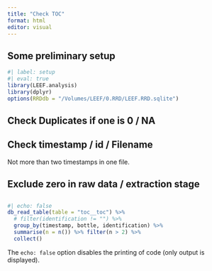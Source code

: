 ```yaml
---
title: "Check TOC"
format: html
editor: visual
---
```


## Some preliminary setup

```r
#| label: setup
#| eval: true
library(LEEF.analysis)
library(dplyr)
options(RRDdb = "/Volumes/LEEF/0.RRD/LEEF.RRD.sqlite")
```

## Check Duplicates if one is 0 / NA

## Check timestamp / id / Filename

Not more than two timestamps in one file.

## Exclude zero in raw data / extraction stage

## 

```r
#| echo: false
db_read_table(table = "toc__toc") %>%
  # filter(identification != "") %>%
  group_by(timestamp, bottle, identification) %>%
  summarise(n = n()) %>% filter(n > 2) %>%
  collect()

```

The `echo: false` option disables the printing of code (only output is displayed).
